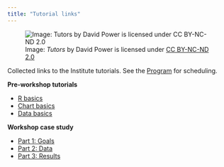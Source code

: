 ```yaml
---
title: "Tutorial links"
---
```


![Image: *Tutors* by David Power is licensed under [CC BY-NC-ND 2.0](https://creativecommons.org/licenses/by-nc-nd/2.0/legalcode)](figures/tutorial.png)

Collected links to the Institute tutorials. See the [Program](agenda.html) for scheduling. 

**Pre-workshop tutorials**

- [R basics](r-basics.html) 
- [Chart basics](chart-basics.html) 
- [Data basics](data-basics.html) 

**Workshop case study**

- [Part 1: Goals](https://midfieldr.github.io/midfieldr/articles/art-001-case-goals.html)   
- [Part 2: Data](https://midfieldr.github.io/midfieldr/articles/art-002-case-data.html)  
- [Part 3: Results](https://midfieldr.github.io/midfieldr/articles/art-003-case-results.html) 


